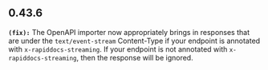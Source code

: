 ## 0.43.6
**`(fix):`** The OpenAPI importer now appropriately brings in responses that are under the `text/event-stream`
Content-Type if your endpoint is annotated with `x-rapiddocs-streaming`.
If your endpoint is not annotated with `x-rapiddocs-streaming`, then the response will be ignored.


